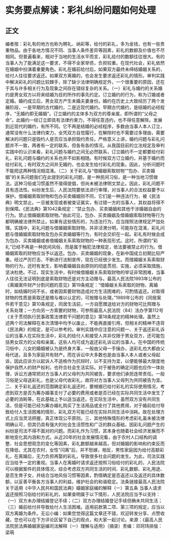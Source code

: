 # 实务要点解读：彩礼纠纷问题如何处理
## 正文
编者按：彩礼有的地方也称为聘礼、纳彩等，给付的彩礼，多为金钱，也有一些贵重物品。由于各地方情况不同、当事人条件差异等因素，彩礼的数额及价值也不尽相同。但普遍看来，相对于当地的生活水平而言，彩礼给付的数额往往很大。有的当事人为了能满足这一要求，不得不全家举债，负担较重。在现代社会，彩礼依然在婚姻中扮演着重要角色。彩礼在婚前给付后，如果双方最终未缔结婚姻关系的，给付人往往要求返还。如果双方离婚的，也会发生要求返还彩礼的情形。审判实践中解决彩礼的问题比较棘手，除了缺少法律明确规定外，一个很重要的原因，还在于其与许多相关行为及现象之间存在错综复杂的关系。（一）彩礼与婚约的关系婚约是男女双方以将来结婚为目的所作的事先约定。订立婚约的行为，称为订婚或者定婚。婚约成立后，男女双方产生未婚夫妻身份。婚约在历史上大致经历了两个发展阶段，一是早期的古代婚约，二是近现代婚约。早期古代婚约，是结婚的必经程序，“无婚约即无婚姻”。订立婚约的主体多为双方的尊亲属，即所谓的“父母之命”。此婚约一经订立即具有法律约束力，不得任意违约，也不得任意解除。发展到近现代的婚约，有所不同。它不再是结婚的必经程序，多数由当事人本人订立，通常没有什么法律约束力，全凭双方自觉履行，在解除时也不需要过多理由，需要解决的问题只是毁约人是否应当承担毁约责任。严格意义上讲，婚约问题与彩礼问题并不一致，两者有一定的联系，但各有各的情况。从我国目前的立法规定及审判实践中的认识来看，彩礼问题与婚约之间无必然联系，订立婚约不一定都要给付彩礼，彩礼问题与婚约的关系也并不如影相随。有时候双方订立婚约，并基于婚约而给付彩礼；有时双方之间并无婚约，也会发生给付彩礼的现象。因此，分析问题时不能把这两种情况相混淆。（二）关于彩礼与“借婚姻索取财物”“包办、买卖婚姻”的关系问题我们在此提到的彩礼问题，是一种民间习俗，是一种当地习惯做法。这种习俗或习惯虽然不值得提倡，但尚未被法律明文禁止。因此，彩礼问题不具有违法性。纠纷发生后，人民法院要依法进行审理，对当事人的合法权益要予以保护。借婚姻索取财物和包办买卖婚姻则不同，它们是一种违法行为，被《民法典》明文禁止。一旦被发现或者被查证属实，有过错一方的当事人，其权益将得不到保障。《民法典》第1042条规定：“禁止包办、买卖婚姻和其他干涉婚姻自由的行为。禁止借婚姻索取财物。”由此可见，包办、买卖婚姻及借婚姻索取财物等行为都明确被法律所禁止。如果有这些情形的，为违法行为，应当按照法律规定严加处理。实践中，彩礼问题与借婚姻索取财物，并非泾渭分明，可能存在混淆，彩礼问题与借婚姻索取财物及包办买卖婚姻等行为，有时会交织在一起。彩礼有时候会成为包办、买卖婚姻或者借婚姻关系索取财物的一种表现形式。这时，所谓的“彩礼”已经不再是一种民间风俗，而是属于触犯法律规定，依法要被禁止的行为。借婚姻索取的财物应当予以返还。包办、买卖婚姻的现象，在新中国成立初期比较严重。经过严厉打击、不断进行法制宣传，现在已经很少发生。而借婚姻关系索取财物的行为，还时有发生，影响着婚姻自由原则的彻底贯彻、实施，必须采取措施，坚决杜绝。不过，现实生活中，有时候借婚姻关系索取财物的举证非常困难，当事人往往无法证明到底是索取财物还是对方主动赠与。最高人民法院1993年公布的《离婚案件财产分割问题的意见》第19条规定：“借婚姻关系索取的财物，离婚时，如结婚时间不长，或者因索要财物造成对方生活困难的，可酌情返还。对取得财物的性质是索取还是赠与难以认定的，可按赠与处理。”1989年公布的《同居案件若干意见》第10条规定，同居生活前，一方自愿赠送给对方的财物可比照赠与关系处理；一方向另一方索要的财物，可参照最高人民法院〔84〕法办字第112号《关于贯彻执行民事政策法律若干问题的意见》第18条规定的精神处理。虽然上述两个司法解释在本次清理中均予以废止，不能再直接引用，但相关的精神不违背《民法典》的规定，是可以参考的。审判实践中应注意的问题一、关于返还彩礼诉讼的当事人在实际生活中，彩礼的给付人和接受人并非仅限于男女双方，还可能包括男女双方的父母和亲属，这些人均可成为返还彩礼诉讼的当事人。在中国的传统习俗中，儿女的婚姻被认为是终身大事，一般由父母一手操办，送彩礼也大都由父母代送，且多为家庭共有财产。而在诉讼中大多数也是由当事人本人或者父母起诉，因此应诉方以起诉人不适格作为抗辩时，以不支持为宜，以便能够最大限度地保护自然人的财产权利，也符合社会生活实际。对于被告的确定问题也应作一体处理，诉讼方通常把对方当事人的父母列为共同被告，要求他们承担连带责任。一般习俗是父母送彩礼，也是父母代收彩礼，故将对方当事人父母列为共同被告为宜。二、关于彩礼返还的范围确定彩礼返还时，要根据已给付彩礼的实际使用情况，考虑到双方是否为筹办婚事支付了必要的费用或者是否已经在实际共同生活中发生了必要的消耗等，在此基础上予以适当返还。在实际生活中，虽然双方没有共同生活，但是可能已经为筹办婚礼购买了生活用品或支付了其他费用，对于婚前给付导致给付人生活困难的情形，彩礼双方可能已经在实际共同生活中消耗。故在处理方式上应当灵活把握，真正体现公平原则。三、其他特殊情形的考虑彩礼虽未被法律明确认可，但其仍具有强大的社会生活惯性和广泛的群众基础，因彩礼问题产生的纠纷是司法不得不面对的问题。而彩礼作为习惯，其本身也随着社会经济发展而不断地变化其内涵和方式。从近20年的社会发展情况看，由于农村人口结构的调整、社会思想观念的变化等因素，彩礼数额越来越高，但对婚姻的影响和约束反而在降低，尤其在农村，女性“闪离”后，并不愁嫁，相反，男性家庭因为给付高额彩礼，在离婚后，无力负担再娶的彩礼，导致很多社会问题的发生。为此，司法实践应当给予一定的重视。当事人在离婚时请求返还按照习俗给付的彩礼的，人民法院可以根据案件的具体情况，综合考虑双方共同生活的时间、彩礼数额、彩礼用途、是否生育子女，并结合当地风俗习惯等因素，酌情确定是否返还以及返还的具体数额，以妥善平衡各方当事人的利益，维护社会的和谐稳定。法条链接最高人民法院关于适用《中华人民共和国民法典》婚姻家庭编的解释（一）第五条 当事人请求返还按照习俗给付的彩礼的，如果查明属于以下情形，人民法院应当予以支持：（一）双方未办理结婚登记手续；（二）双方办理结婚登记手续但确未共同生活；（三）婚前给付并导致给付人生活困难。适用前款第二项、第三项的规定，应当以双方离婚为条件。无讼小编：如果您觉得这篇文章还不错，欢迎转发分享、点赞收藏，您也可以在下方评论区留下自己的观点，和大家一起讨论。来源：《最高人民法院民法典婚姻家庭编司法解释（一）理解与适用》（摘录）责编：邓珂玮排版：梁萌